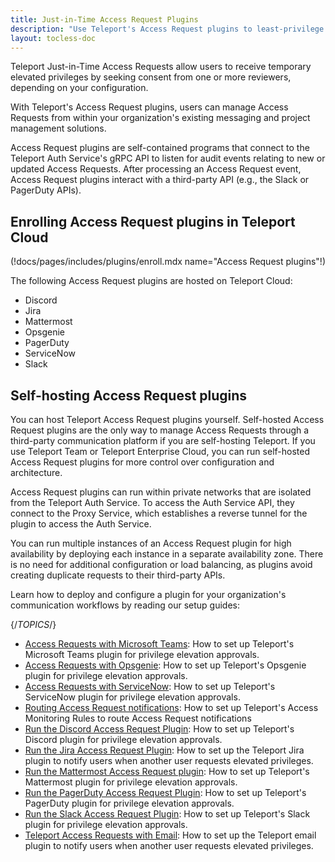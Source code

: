 ```yaml
---
title: Just-in-Time Access Request Plugins
description: "Use Teleport's Access Request plugins to least-privilege access without sacrificing productivity."
layout: tocless-doc
---
```


Teleport Just-in-Time Access Requests allow users to receive temporary elevated
privileges by seeking consent from one or more reviewers, depending on your
configuration.

With Teleport's Access Request plugins, users can manage Access Requests from
within your organization's existing messaging and project management solutions.

Access Request plugins are self-contained programs that connect to the Teleport
Auth Service's gRPC API to listen for audit events relating to new or updated
Access Requests. After processing an Access Request event, Access Request plugins
interact with a third-party API (e.g., the Slack or PagerDuty APIs). 

## Enrolling Access Request plugins in Teleport Cloud

(!docs/pages/includes/plugins/enroll.mdx name="Access Request plugins"!)

The following Access Request plugins are hosted on Teleport Cloud:

- Discord
- Jira
- Mattermost
- Opsgenie
- PagerDuty
- ServiceNow
- Slack

## Self-hosting Access Request plugins

You can host Teleport Access Request plugins yourself. Self-hosted Access
Request plugins are the only way to manage Access Requests through a third-party
communication platform if you are self-hosting Teleport. If you use Teleport
Team or Teleport Enterprise Cloud, you can run self-hosted Access Request
plugins for more control over configuration and architecture.

Access Request plugins can run within private networks that are isolated from
the Teleport Auth Service. To access the Auth Service API, they connect to the
Proxy Service, which establishes a reverse tunnel for the plugin to access the
Auth Service.

You can run multiple instances of an Access Request plugin for high availability
by deploying each instance in a separate availability zone. There is no need for
additional configuration or load balancing, as plugins avoid creating duplicate
requests to their third-party APIs.

Learn how to deploy and configure a plugin for your organization's
communication workflows by reading our setup guides:

{/*TOPICS*/}

- [Access Requests with Microsoft Teams](ssh-approval-msteams.mdx): How to set up Teleport's Microsoft Teams plugin for privilege elevation approvals.
- [Access Requests with Opsgenie](opsgenie.mdx): How to set up Teleport's Opsgenie plugin for privilege elevation approvals.
- [Access Requests with ServiceNow](servicenow.mdx): How to set up Teleport's ServiceNow plugin for privilege elevation approvals.
- [Routing Access Request notifications](notification-routing-rules.mdx): How to set up Teleport's Access Monitoring Rules to route Access Request notifications
- [Run the Discord Access Request Plugin](ssh-approval-discord.mdx): How to set up Teleport's Discord plugin for privilege elevation approvals.
- [Run the Jira Access Request Plugin](ssh-approval-jira.mdx): How to set up the Teleport Jira plugin to notify users when another user requests elevated privileges.
- [Run the Mattermost Access Request plugin](ssh-approval-mattermost.mdx): How to set up Teleport's Mattermost plugin for privilege elevation approvals.
- [Run the PagerDuty Access Request Plugin](ssh-approval-pagerduty.mdx): How to set up Teleport's PagerDuty plugin for privilege elevation approvals.
- [Run the Slack Access Request Plugin](ssh-approval-slack.mdx): How to set up Teleport's Slack plugin for privilege elevation approvals.
- [Teleport Access Requests with Email](ssh-approval-email.mdx): How to set up the Teleport email plugin to notify users when another user requests elevated privileges.
